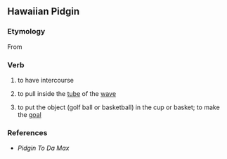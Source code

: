 ==Hawaiian Pidgin==

===Etymology===
From {{etyl|haw|hwc}}

===Verb===
{{head|hwc|verb}}
# {{slang}} to have intercourse
# {{surfing|slang|lang=hwc}} to pull inside the [[tube]] of the [[wave]]
# {{sports|slang|lang=hwc}} to put the object (golf ball or basketball) in the cup or basket; to make the [[goal]]

===References===
* ''Pidgin To Da Max''<!--eh?-->